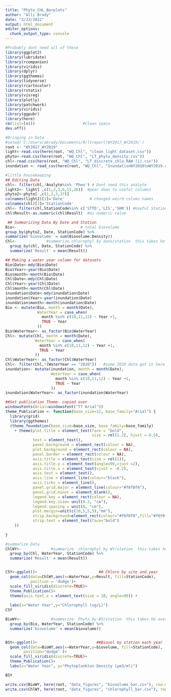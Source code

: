 ```yaml
---
title: "Phyto_CHL_Barplots"
author: "Alli Brady"
date: "3/23/2022"
output: html_document
editor_options: 
  chunk_output_type: console
---
```


```r
#Probably dont need all of these
library(ggplot2)
library(lubridate)
library(rcompanion)
library(viridis)
library(dplyr)
library(ggthemes)
library(tidyverse)
library(rcartocolor)
library(rstatix)
library(visreg)
library(plotly)
library(patchwork)
library(viridis)
library(ggpubr)
library(here)
rm(list=ls())                     #Clean space
dev.off()
```

```r
#Bringing in Data
#setwd('C:/Users/abrady/Documents/R/ltreport/WY2017_WY2019/')
root <- "WY2017_WY2019"
light<-read.csv(here(root, "WQ_Chl", "clean_light_dataset.csv"))
phyto<-read.csv(here(root, "WQ_Chl", "LT_phyto_density.csv"))
chl<-read.csv(here(root, "WQ_Chl", "LT_discrete_chla_RAW (1).csv"))
inundation <- read_csv(here(root, "WQ_Chl", "InundationWY2010toWY2019.csv"))
```

```r
#little housekeeping
## Editing Data 
chl<- filter(chl,!Analyte%in% 'Pheo') # Dont need this analyte
light2<- light[ ,c(1,2,3,6,11,26)]  #pear down to useful columns
phyto2<-phyto[ ,c(1,2,3,37)]
colnames(light2)[1]='Date'           # changed weird column names
colnames(chl)[1]='StationCode'
chl<- filter(chl,StationCode%in% c('STTD','LIS','SHR')) #Useful Stations only
chl$Result<-as.numeric(chl$Result)  #as numeric value
```

```r
 ## Summarizing Data By Date and Station
Bio<-                            # total biovolume 
group_by(phyto2, Date, StationCode) %>%
summarize('biovolume' = sum(Biovolume.Density))  
Chl<-             #summarize chlorophyl by date/station  this takes he average of the sample and replicate sample
  group_by(chl, Date, StationCode) %>%
  summarize('Result' = mean(Result))
```

```r
## Making a water year column for datasets
Bio$Date<-mdy(Bio$Date)
Bio$Year<-year(Bio$Date)
Bio$month<-month(Bio$Date)
Chl$Date<-mdy(Chl$Date)
Chl$Year<-year(Chl$Date)
Chl$month<-month(Chl$Date)
inundation$Date<-mdy(inundation$Date)
inundation$Year<-year(inundation$Date)
inundation$month<-month(inundation$Date)
Bio <- mutate(Bio, month = month(Date), 
              WaterYear = case_when(
                month %in% c(10,11,12) ~ Year +1,
                TRUE ~ Year
              ))                           
Bio$WaterYear<- as_factor(Bio$WaterYear)
Chl<- mutate(Chl, month = month(Date),   
             WaterYear = case_when(
               month %in% c(10,11,12) ~ Year +1,
               TRUE ~ Year
             ))                           
Chl$WaterYear<- as_factor(Chl$WaterYear)
Chl<- filter(Chl,!(WaterYear == "2020"))   #some 2020 data got in here
inundation<- mutate(inundation, month = month(Date), 
                    WaterYear = case_when(
                      month %in% c(10,11,12) ~ Year +1,
                      TRUE ~ Year
                    ))                           
inundation$WaterYear<- as_factor(inundation$WaterYear)
```

```r
##Set publication Theme- copied over
windowsFonts(Arial=windowsFont("TT Arial"))
theme_Publication <- function(base_size=12, base_family="Arial") {
  library(grid)
  library(ggthemes)
  (theme_foundation(base_size=base_size, base_family=base_family)
    + theme(plot.title = element_text(face = "bold",
                                      size = rel(1.2), hjust = 0.5),
            text = element_text(),
            panel.background = element_rect(colour = NA),
            plot.background = element_rect(colour = NA),
            panel.border = element_rect(colour = NA),
            axis.title = element_text(size = rel(1)),
            axis.title.y = element_text(angle=90,vjust =2),
            axis.title.x = element_text(vjust = -0.2),
            axis.text = element_text(), 
            axis.line = element_line(colour="black"),
            axis.ticks = element_line(),
            panel.grid.major = element_line(colour="#f0f0f0"),
            panel.grid.minor = element_blank(),
            legend.key = element_rect(colour = NA),
            legend.key.size= unit(0.2, "cm"),
            legend.spacing = unit(0, "cm"),
            plot.margin=unit(c(10,5,5,5),"mm"),
            strip.background=element_rect(colour="#f0f0f0",fill="#f0f0f0"),
            strip.text = element_text(face="bold")
    ))
  
}
```

```r

#summarize Data
ChlWY<-             #summarize  chlorophyl by WY/station  this takes he average of the sample and replicate sample
  group_by(Chl, WaterYear, StationCode) %>%
  summarize('Result' = mean(Result))  


CSY<-ggplot()+                           ## Chloro by site and year
  geom_col(data=ChlWY,aes(x=WaterYear,y=Result, fill=StationCode),
           position = 'dodge')+
  scale_fill_viridis(discrete=TRUE)+
  theme_Publication()+
  theme(axis.text.x = element_text(size = 10, angle=90)) +
  
  labs(x="Water Year",y="Chlorophyll (ug/L)")
CSY

```

```r
BioWY<-             #summarize  Phyto by WY/station  this takes he average of the sample and replicate sample
  group_by(Bio, WaterYear, StationCode) %>%
  summarize('biovolume' = mean(biovolume))  


BSY<-ggplot()+                          ##Biovol by station each year
  geom_col(data=BioWY,aes(x=WaterYear,y=biovolume, fill=StationCode),
        position="dodge" )+
  scale_fill_viridis(discrete=TRUE)+
  theme_Publication()+
  labs(x="Water Year", y="Phytoplankton Density (μm3/ml)")

BSY
```

```r
write.csv(BioWY, here(root, "data_figures", "biovolume_bar.csv"), row.names = FALSE)
write.csv(ChlWY, here(root, "data_figures", "chlorophyll_bar.csv"), row.names = FALSE)
```

